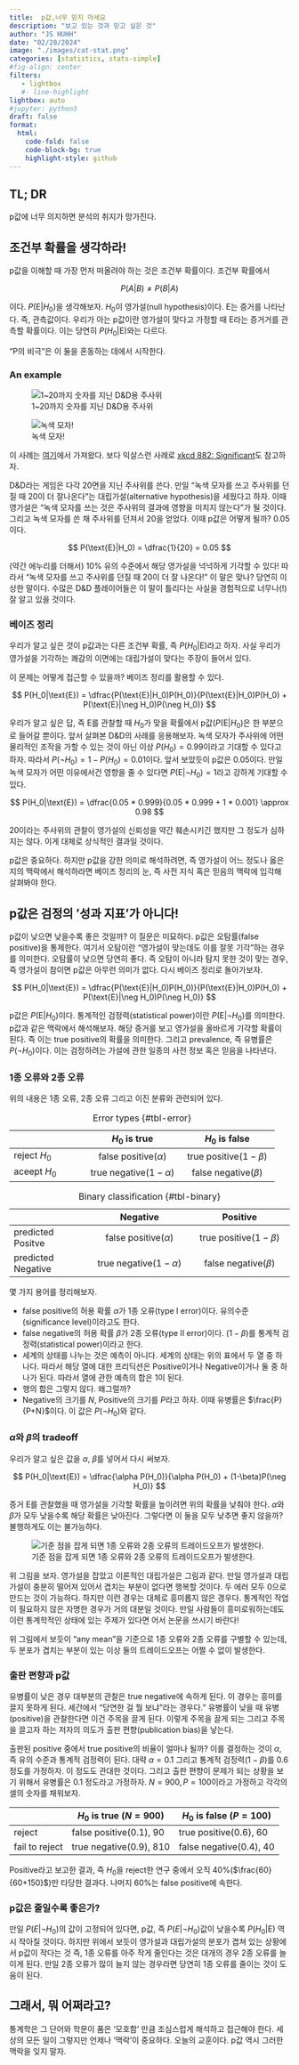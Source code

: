 ```yaml
---
title:  p값,너무 믿지 마세요
description: "보고 있는 것과 믿고 싶은 것"
author: "JS HUHH"
date: "02/28/2024"
image: "./images/cat-stat.png"
categories: [statistics, stats-simple]
#fig-align: center
filters:
   - lightbox
   #- line-highlight
lightbox: auto
#jupyter: python3
draft: false
format:
  html:
    code-fold: false
    code-block-bg: true
    highlight-style: github
---
```


## TL; DR

p값에 너무 의지하면 분석의 취지가 망가진다. 

## 조건부 확률을 생각하라!

p값을 이해할 때 가장 먼저 떠올려야 하는 것은 조건부 확률이다. 조건부 확률에서 

$$
P(A|B) \neq P(B|A)
$$

이다. $P(\text{E}|H_0)$을 생각해보자. $H_0$이 영가설(null hypothesis)이다. E는 증거를 나타난다. 즉, 관측값이다. 우리가 아는 p값이란 영가설이 맞다고 가정할 때 E라는 증거거를 관측할 확률이다. 이는 당연히 $P(H_0|\text{E})$와는 다르다. 

"P의 비극"은 이 둘을 혼동하는 데에서 시작한다. 

### An example

:::{layout=[[2,-1,2]] layout-valign="bottom"}

![1~20까지 숫자를 지닌 D&D용 주사위](https://mastersandmagic.com/cdn/shop/products/product-image-1468072041_2000x.jpg?v=1602738728)

![녹색 모자!](https://ae01.alicdn.com/kf/S35f98360675d434e94b5d9b20e19ed6bE.jpg_640x640Q90.jpg_.webp)
:::

:::{.column-margin}
이 사례는 [여기](https://outsidetheasylum.blog/an-actually-intuitive-explanation-of-p-values/)에서 가져왔다. 보다 익살스런 사례로 [xkcd 882: Significant](https://www.explainxkcd.com/wiki/index.php/882:_Significant)도 참고하자. 
:::

D&D라는 게임은 다각 20면을 지닌 주사위를 쓴다. 만일 "녹색 모자를 쓰고 주사위를 던질 때 20이 더 잘나온다"는 대립가설(alternative hypothesis)을 세웠다고 하자. 이때 영가설은 "녹색 모자를 쓰는 것은 주사위의 결과에 영향을 미치지 않는다"가 될 것이다. 그리고 녹색 모자를 쓴 채 주사위를 던져서 20을 얻었다. 이때 p값은 어떻게 될까? 0.05이다. 

$$
P(\text{E}|H_0) = \dfrac{1}{20} = 0.05
$$

(약간 에누리를 더해서) 10% 유의 수준에서 해당 영가설을 넉넉하게 기각할 수 있다! 따라서 "녹색 모자를 쓰고 주사위를 던질 때 20이 더 잘 나온다!" 이 말은 맞나? 당연히 이상한 말이다. 수많은 D&D 플레이어들은 이 말이 틀리다는 사실을 경험적으로 너무나(!) 잘 알고 있을 것이다. 

### 베이즈 정리 

우리가 알고 싶은 것이 p값과는 다른 조건부 확률, 즉 $P(H_0 | \text{E})$라고 하자. 사실 우리가 영가설을 기각하는 쾌감의 이면에는 대립가설이 맞다는 주장이 들어서 있다. 

이 문제는 어떻게 접근할 수 있을까? 베이즈 정리를 활용할 수 있다. 

$$
P(H_0|\text{E}) = \dfrac{P(\text{E}|H_0)P(H_0)}{P(\text{E}|H_0)P(H_0) + P(\text{E}|\neg H_0)P(\neg H_0)}
$$

우리가 알고 싶은 답, 즉 E를 관찰할 때 $H_0$가 맞을 확률에서 p값($P(\text{E}|H_0$)은 한 부분으로 들어갈 뿐이다. 앞서 살펴본 D&D의 사례를 응용해보자. 녹색 모자가 주사위에 어떤 물리적인 조작을 가할 수 있는 것이 아닌 이상 $P(H_0)=0.99$이라고 기대할 수 있다고 하자. 따라서 $P(\neg H_0) = 1 - P(H_0) = 0.01$이다. 앞서 보았듯이 p값은 0.05이다. 만일 녹색 모자가 어떤 이유에서건 영향을 줄 수 있다면 $P(\text{E}|\neg H_0)=1$라고 강하게 기대할 수 있다. 

$$
P(H_0|\text{E}) = \dfrac{0.05 * 0.999}{0.05 * 0.999 + 1 * 0.001} \approx 0.98
$$

20이라는 주사위의 관찰이 영가설의 신뢰성을 약간 훼손시키긴 했지만 그 정도가 심하지는 않다. 이게 대체로 상식적인 결과일 것이다. 

p값은 중요하다. 하지만 p값을 강한 의미로 해석하려면, 즉 영가설이 어느 정도나 옳은지의 맥락에서 해석하라면 베이즈 정리의 눈, 즉 사전 지식 혹은 믿음의 맥락에 입각해 살펴봐야 한다. 

## p값은 검정의 '성과 지표'가 아니다! 

p값이 낮으면 낮을수록 좋은 것일까? 이 질문은 미묘하다. p값은 오탐률(false positive)을 통제한다. 여기서 오탐이란 "영가설이 맞는데도 이를 잘못 기각"하는 경우를 의미한다. 오탐률이 낮으면 당연히 좋다. 즉 오탐이 아니라 탐지 못한 것이 맞는 경우, 즉 영가설이 참이면 p값은 아무런 의미가 없다. 다시 베이즈 정리로 돌아가보자. 

$$
P(H_0|\text{E}) = \dfrac{P(\text{E}|H_0)P(H_0)}{P(\text{E}|H_0)P(H_0) + P(\text{E}|\neg H_0)P(\neg H_0)}
$$

p값은 $P(\text{E}|H_0)$이다. 통계적인 검정력(statistical power)이란 $P(\text{E}|\neg H_0)$를 의미한다. p값과 같은 맥락에서 해석해보자. 해당 증거를 보고 영가설을 올바르게 기각할 확률이 된다. 즉 이는 true positive의 확률을 의미한다. 그리고 prevalence, 즉 유병률은 $P(\neg H_0)$이다. 이는 검정하려는 가설에 관한 일종의 사전 정보 혹은 믿음을 나타낸다. 

### 1종 오류와 2종 오류 

위의 내용은 1종 오류, 2종 오류 그리고 이진 분류와 관련되어 있다. 

::: {layout=[10,-0.1,10] layout-valign="top"}
|  | $H_0$ is true | $H_0$ is false |
| -------- | :--------: | :--------: |
| reject $H_0$        | false positive($\alpha$)  | true positive($1-\beta$) |
| aceept $H_0$        | true negative($1-\alpha$) | false negative($\beta$)   |

: Error types {#tbl-error}

|  | Negative | Positive |
| -------- | :--------: | :--------: |
| predicted Positve | false positive($\alpha$)  | true positive($1-\beta$) |
| predicted Negative | true negative($1-\alpha$) | false negative($\beta$)  |

: Binary classification {#tbl-binary}

:::

몇 가지 용어를 정리해보자. 

- false positive의 허용 확률 $\alpha$가 1종 오류(type I error)이다. 유의수준(significance level)이라고도 한다.
- false negative의 허용 확률 $\beta$가 2종 오류(type II error)이다. $(1-\beta)$를 통계적 검정력(statistical power)이라고 한다. 
- 세계의 상태를 나누는 것은 예측이 아니다. 세계의 상태는 위의 표에서 두 열 중 하나다. 따라서 해당 열에 대한 프리딕션은 Positive이거나 Negative이거나 둘 중 하나가 된다. 따라서 열에 관한 예측의 합은 1이 된다. 
- 행의 합은 그렇지 않다. 왜그럴까? 
- Negative의 크기를 $N$, Positive의 크기를 $P$라고 하자. 이때 유병률은 $\frac{P}{P+N}$이다. 이 값은 $P(\neg H_0)$와 같다. 

### $\alpha$와 $\beta$의 tradeoff

우리가 알고 싶은 값을 $\alpha$, $\beta$를 넣어서 다시 써보자. 

$$
P(H_0|\text{E}) = \dfrac{\alpha P(H_0)}{\alpha P(H_0) + (1-\beta)P(\neg H_0)}
$$


증거 E를 관찰했을 때 영가설을 기각할 확률을 높이려면 위의 확률을 낮춰야 한다. $\alpha$와 $\beta$가 모두 낮을수록 해당 확률은 낮아진다. 그렇다면 이 둘을 모두 낮추면 좋지 않을까? 불행하게도 이는 불가능하다. 

:::{layout=[[-1,4,-1]] layout-valign="bottom"}

![기준 점을 잡게 되면 1종 오류와 2종 오류의 트레이드오프가 발생한다.](https://i.stack.imgur.com/x1GQ1.png)
:::

위 그림을 보자. 영가설을 잡았고 이론적인 대립가설은 그림과 같다. 만일 영가설과 대립가설이 충분히 떨어져 있어서 겹치는 부분이 없다면 행복할 것이다. 두 에러 모두 0으로 만드는 것이 가능하다. 하지만 이런 경우는 대체로 흥미롭지 않은 경우다. 통계적인 작업이 필요하지 않은 자명한 경우가 거의 대분일 것이다. 만일 사람들이 흥미로워하는데도 이런 통계학적인 상태에 있는 주제가 있다면 어서 논문을 쓰시기 바란다! 

위 그림에서 보듯이 "any mean"을 기준으로 1종 오류와 2종 오류를 구별할 수 있는데, 두 분포가 겹치는 부분이 있는 이상 둘의 트레이드오프는 어쩔 수 없이 발생한다. 

### 출판 편향과 p값

유병률이 낮은 경우 대부분의 관찰은 true negative에 속하게 된다. 이 경우는 흥미를 끌지 못하게 된다. 세간에서 "당연한 걸 뭘 보냐"라는 경우다." 유병률이 낮을 때 유병(positive)을 관찰한다면 이건 주목을 끌게 된다. 이렇게 주목을 끌게 되는 그리고 주목을 끌고자 하는 저자의 의도가 출판 편향(publication bias)을 낳는다. 

출판된 positive 중에서 true positive의 비율이 얼마나 될까? 이를 결정하는 것이 $\alpha$, 즉 유의 수준과 통계적 검정력이 된다. 대략 $\alpha=0.1$ 그리고 통계적 검정력($1-\beta$)를 0.6 정도를 가정하자. 이 정도도 관대한 것이다. 그리고 출판 편향이 문제가 되는 상황을 보기 위해서 유병률은 0.1 정도라고 가정하자. $N=900, P=100$이라고 가정하고 각각의 셀의 숫자를 채워보자. 

|  | $H_0$ is true ($N=900$)| $H_0$ is false ($P=100$)|
| -------- | -------- | -------- |
| reject         | false positive(0.1), 90  | true positive(0.6), 60 |
| fail to reject | true negative(0.9), 810 | false negative(0.4), 40   |

Positive라고 보고한 결과, 즉 $H_0$을 reject한 연구 중에서 오직 40%($\frac{60}{60+150}$)만 타당한 결과다. 나머지 60%는 false positive에 속한다. 

### p값은 줄일수록 좋은가? 

만일 $P(E|\neg H_0)$의 값이 고정되어 있다면, p값, 즉 $P(E|\neg H_0)$값이 낮을수록 $P(H_0|\text{E})$ 역시 작아질 것이다. 하지만 위에서 보듯이 영가설과 대립가설의 분포가 겹쳐 있는 상황에서 p값이 작다는 것 즉, 1종 오류를 아주 작게 줄인다는 것은 대개의 경우 2종 오류를 늘이게 된다. 만일 2종 오류가 많이 늘지 않는 경우라면 당연히 1종 오류를 줄이는 것이 도움이 된다. 


## 그래서, 뭐 어쩌라고?

통계학은 그 단어와 학문이 품은 '모호함' 만큼 조심스럽게 해석하고 접근해야 한다. 세상의 모든 일이 그렇지만 언제나 '맥락'이 중요하다. 오늘의 교훈이다. p값 역시 그러한 맥락을 잊지 말자. 